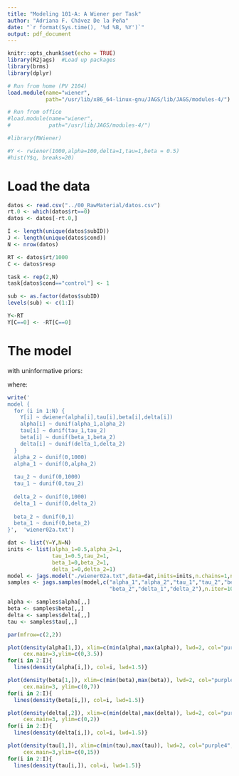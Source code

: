 ```yaml
---
title: "Modeling 101-A: A Wiener per Task"
author: "Adriana F. Chávez De la Peña"
date: "`r format(Sys.time(), '%d %B, %Y')`"
output: pdf_document
---
```


```r
knitr::opts_chunk$set(echo = TRUE)
library(R2jags)  #Load up packages
library(brms)
library(dplyr)

# Run from home (PV 2104)
load.module(name="wiener",
            path="/usr/lib/x86_64-linux-gnu/JAGS/lib/JAGS/modules-4/")

# Run from office
#load.module(name="wiener",
#            path="/usr/lib/JAGS/modules-4/")
```

```r
#library(RWiener)

#Y <- rwiener(1000,alpha=100,delta=1,tau=1,beta = 0.5)
#hist(Y$q, breaks=20)
```

# Load the data

```r
datos <- read.csv("../00_RawMaterial/datos.csv")
rt.0 <- which(datos$rt==0)
datos <- datos[-rt.0,]

I <- length(unique(datos$subID))
J <- length(unique(datos$cond))
N <- nrow(datos)

RT <- datos$rt/1000
C <- datos$resp

task <- rep(2,N)
task[datos$cond=="control"] <- 1

sub <- as.factor(datos$subID)
levels(sub) <- c(1:I)

Y<-RT
Y[C==0] <- -RT[C==0]
```

# The model

\begin{align*}
Y = (Choice,RT)
\end{align*}

\begin{align*}
Y_{ijk} \sim \mbox{Wiener}(\alpha_j,\tau_j,\beta_j,\delta_j)
\end{align*}

with uninformative priors:

\begin{align*}
\alpha_j \sim \mbox{Uniform}(0,100)\\
\tau_j \sim \mbox{InverseGamma}(0.5,0.5)\\
\beta_j \sim \mbox{Uniform}(0,1)\\
\delta_j \sim \mbox{Normal}(0,20)\\
\end{align*}

where:

\begin{align*}
\alpha && \mbox{Threshold separation} && \alpha &> 0\\
\tau && \mbox{Non-decision time} && \tau &> 0\\
\beta && \mbox{Bias towards "Yes"} && 0 < &\beta < 1\\
\delta && \mbox{Drift rate} && \delta \sim &\mbox{Normal}(0,1)\\
\end{align*}

```r
write('
model {
  for (i in 1:N) {
    Y[i] ~ dwiener(alpha[i],tau[i],beta[i],delta[i])
    alpha[i] ~ dunif(alpha_1,alpha_2)
    tau[i] ~ dunif(tau_1,tau_2)
    beta[i] ~ dunif(beta_1,beta_2)
    delta[i] ~ dunif(delta_1,delta_2)
  }
  alpha_2 ~ dunif(0,1000)
  alpha_1 ~ dunif(0,alpha_2)
  
  tau_2 ~ dunif(0,1000)
  tau_1 ~ dunif(0,tau_2)
  
  delta_2 ~ dunif(0,1000)
  delta_1 ~ dunif(0,delta_2)
  
  beta_2 ~ dunif(0,1)
  beta_1 ~ dunif(0,beta_2)
}',  'wiener02a.txt')
```

```r
dat <- list(Y=Y,N=N)
inits <- list(alpha_1=0.5,alpha_2=1,
              tau_1=0.5,tau_2=1,
              beta_1=0,beta_2=1,
              delta_1=0,delta_2=1)
model <- jags.model("./wiener02a.txt",data=dat,inits=inits,n.chains=1,n.adapt=0)
samples <- jags.samples(model,c("alpha_1","alpha_2","tau_1","tau_2","beta_1",
                                "beta_2","delta_1","delta_2"),n.iter=1000,thin=1)
```

```r
alpha <- samples$alpha[,,]
beta <- samples$beta[,,]
delta <- samples$delta[,,]
tau <- samples$tau[,,]
```

```r
par(mfrow=c(2,2))

plot(density(alpha[1,]), xlim=c(min(alpha),max(alpha)), lwd=2, col="purple4", main=expression(paste(alpha)),
     cex.main=3,ylim=c(0,3.5))
for(i in 2:I){
  lines(density(alpha[i,]), col=i, lwd=1.5)}

plot(density(beta[1,]), xlim=c(min(beta),max(beta)), lwd=2, col="purple4", main=expression(paste(beta)),
     cex.main=3, ylim=c(0,7))
for(i in 2:I){
  lines(density(beta[i,]), col=i, lwd=1.5)}

plot(density(delta[,2]), xlim=c(min(delta),max(delta)), lwd=2, col="purple4", main=expression(paste(delta)),
     cex.main=3, ylim=c(0,2))
for(i in 2:I){
  lines(density(delta[i,]), col=i, lwd=1.5)}

plot(density(tau[1,]), xlim=c(min(tau),max(tau)), lwd=2, col="purple4", main=expression(paste(tau)),
     cex.main=3,ylim=c(0,15))
for(i in 2:I){
  lines(density(tau[i,]), col=i, lwd=1.5)}
```